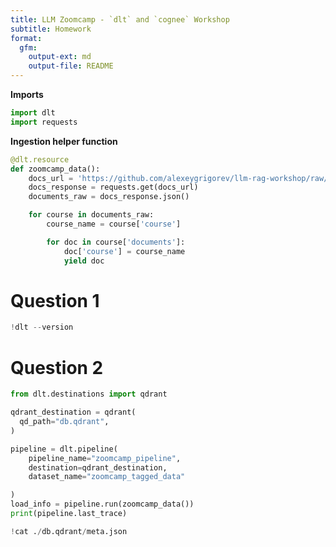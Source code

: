 ```yaml
---
title: LLM Zoomcamp - `dlt` and `cognee` Workshop
subtitle: Homework
format:
  gfm:
    output-ext: md
    output-file: README
---
```


**Imports**
```python
import dlt
import requests
```

**Ingestion helper function**
```python
@dlt.resource
def zoomcamp_data():
    docs_url = 'https://github.com/alexeygrigorev/llm-rag-workshop/raw/main/notebooks/documents.json'
    docs_response = requests.get(docs_url)
    documents_raw = docs_response.json()

    for course in documents_raw:
        course_name = course['course']

        for doc in course['documents']:
            doc['course'] = course_name
            yield doc
```

# Question 1

```python
!dlt --version
```

# Question 2

```python
from dlt.destinations import qdrant

qdrant_destination = qdrant(
  qd_path="db.qdrant", 
)
```

```python
pipeline = dlt.pipeline(
    pipeline_name="zoomcamp_pipeline",
    destination=qdrant_destination,
    dataset_name="zoomcamp_tagged_data"

)
load_info = pipeline.run(zoomcamp_data())
print(pipeline.last_trace)
```

```python
!cat ./db.qdrant/meta.json 
```